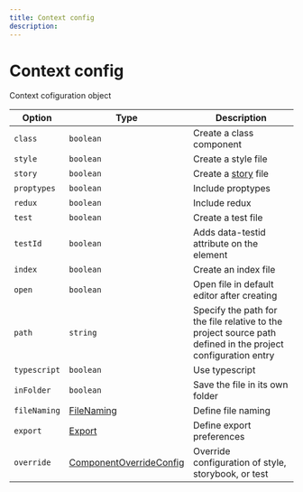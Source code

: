 ---
title: Context config
description:
---

# Context config

<Description>Context cofiguration object</Description>

| Option                  | Type                                                | Description                                                                                                  |
| ----------------------- | --------------------------------------------------- | ------------------------------------------------------------------------------------------------------------ |
| <code>class</code>      | <code>boolean</code>                                | Create a class component                                                                                     |
| <code>style</code>      | <code>boolean</code>                                | Create a style file                                                                                          |
| <code>story</code>      | <code>boolean</code>                                | Create a [story](https://storybook.js.org/docs/react/get-started/introduction) file                          |
| <code>proptypes</code>  | <code>boolean</code>                                | Include proptypes                                                                                            |
| <code>redux</code>      | <code>boolean</code>                                | Include redux                                                                                                |
| <code>test</code>       | <code>boolean</code>                                | Create a test file                                                                                           |
| <code>testId</code>     | <code>boolean</code>                                | Adds data-testid attribute on the element                                                                    |
| <code>index</code>      | <code>boolean</code>                                | Create an index file                                                                                         |
| <code>open</code>       | <code>boolean</code>                                | Open file in default editor after creating                                                                   |
| <code>path</code>       | <code>string</code>                                 | Specify the path for the file relative to the project source path defined in the project configuration entry |
| <code>typescript</code> | <code>boolean</code>                                | Use typescript                                                                                               |
| <code>inFolder</code>   | <code>boolean</code>                                | Save the file in its own folder                                                                              |
| <code>fileNaming</code> | [FileNaming](#filenaming)                           | Define file naming                                                                                           |
| <code>export</code>     | [Export](#export)                                   | Define export preferences                                                                                    |
| <code>override</code>   | [ComponentOverrideConfig](#componentconfigoverride) | Override configuration of style, storybook, or test                                                          |

